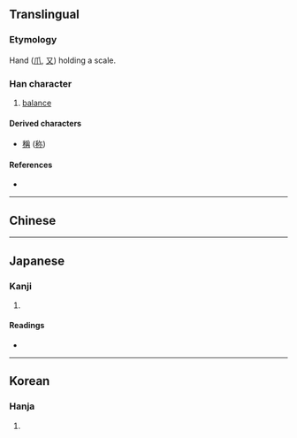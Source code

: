 {{also|尔}}
{{character info/new}}
==Translingual==

===Etymology===
Hand ([[爪]], [[又]]) holding a scale.
{{Han etym}}

===Han character===
{{Han char|rn=87|rad=爪|as=05|sn=9|four=|canj=BGB|ids=⿱爫冉}}

# [[balance]]

====Derived characters====
* [[稱]] ([[称]])

====References====
* {{Han ref|kx=0689.030|dkj=19671|dj=1102.070|hdz=32032.050|uh=722F|ud=29231}}

----

==Chinese==
{{zh-see|稱|a}}

----

==Japanese==

===Kanji===
{{ja-kanji|grade=|rs=爪05}}

# {{defn|lang=ja|sort=爪05}}

====Readings====
* {{ja-readings|on=[[しょう]] (shō)|kun=[[となへ]] (tonahe), [[あげる]] (ageru)}}

----

==Korean==

===Hanja===
{{ko-hanja|hangeul=칭|rv=ching|mr=ch'ing}}

# {{defn|lang=ko|sort=爪05}}